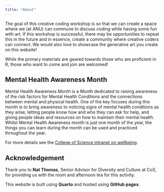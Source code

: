 ```yaml
---
title: "About"
---
```


The goal of this creative coding workshop is so that we can create a space where we (at ANU) can commune to discuss coding while having some fun with art. If this workshop is successful, there may be opportunities to repeat this in the future and in essence, create a community where creative coders can connect. We would also love to showcase the generative art you create on this website!

While the primary materials are geared towards those who are proficient in R, those who want to come and join are welcomed!


## Mental Health Awareness Month

Mental Health Awareness Month is a Month dedicated to raising awareness of the risk factors for Mental Health Conditions and the connections between mental and physical health. One of the key focuses during this month is to bring awareness to noticing signs of mental health conditions as they arise, letting people know how and who they can ask for help, and giving people ideas and resources on how to maintain their mental health. Whilst Mental Health Awareness month is just one month of the year, the things you can learn during the month can be used and practiced throughout the year.

For more details see the [College of Science intranet on wellbeing](https://intranet.science.anu.edu.au/services-resources/wellbeing).

## Acknowledgement


Thank you to **Nat Thomas**, Senior Advisor for Diversity and Culture at CoS, for providing us with the room and afternoon tea for this activity.

This website is built using **Quarto** and hosted using **GitHub pages**.

